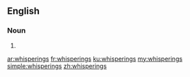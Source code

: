 ==English==

===Noun===
{{head|en}}

# {{plural of|whispering}}

[[ar:whisperings]]
[[fr:whisperings]]
[[ku:whisperings]]
[[my:whisperings]]
[[simple:whisperings]]
[[zh:whisperings]]